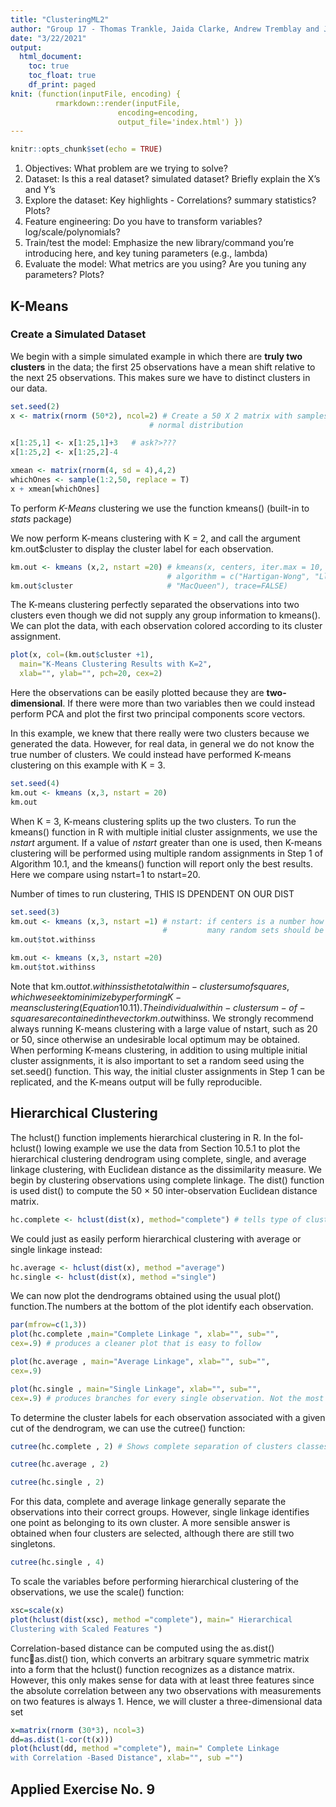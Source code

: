 ```yaml
---
title: "ClusteringML2"
author: "Group 17 - Thomas Trankle, Jaida Clarke, Andrew Tremblay and Jill van den Dungen"
date: "3/22/2021"
output: 
  html_document:
    toc: true
    toc_float: true
    df_print: paged
knit: (function(inputFile, encoding) { 
          rmarkdown::render(inputFile,
                        encoding=encoding, 
                        output_file='index.html') })
---
```


```r
knitr::opts_chunk$set(echo = TRUE)
```

1. Objectives: What problem are we trying to solve?
2. Dataset: Is this a real dataset? simulated dataset? Briefly explain the X's and Y's
3. Explore the dataset: Key highlights - Correlations? summary statistics? Plots?
4. Feature engineering: Do you have to transform variables? log/scale/polynomials?
5. Train/test the model: Emphasize the new library/command you're introducing here, and key tuning parameters (e.g., lambda)
6. Evaluate the model: What metrics are you using? Are you tuning any parameters? Plots?

## K-Means {.tabset}

### Create a Simulated Dataset

We begin with a simple simulated example in which there are **truly two clusters** in the
data; the first 25 observations have a mean shift relative to the next 25
observations. This makes sure we have to distinct clusters in our data.

```r
set.seed(2)
x <- matrix(rnorm (50*2), ncol=2) # Create a 50 X 2 matrix with samples from a 
                               # normal distribution

x[1:25,1] <- x[1:25,1]+3   # ask?>???
x[1:25,2] <- x[1:25,2]-4
```

```r
xmean <- matrix(rnorm(4, sd = 4),4,2)
whichOnes <- sample(1:2,50, replace = T)
x + xmean[whichOnes]
```

To perform *K-Means* clustering we use the function kmeans() (built-in to *stats* 
package)

We now perform K-means clustering with K = 2, and call the argument km.out$cluster
to display the cluster label for each observation.


```r
km.out <- kmeans (x,2, nstart =20) # kmeans(x, centers, iter.max = 10, nstart = 1,
                                   # algorithm = c("Hartigan-Wong", "Lloyd", "Forgy",
km.out$cluster                     # "MacQueen"), trace=FALSE)

```


The K-means clustering perfectly separated the observations into two clusters even though we did not supply any group information to kmeans(). We
can plot the data, with each observation colored according to its cluster
assignment.

```r
plot(x, col=(km.out$cluster +1), 
  main="K-Means Clustering Results with K=2", 
  xlab="", ylab="", pch=20, cex=2)
```


Here the observations can be easily plotted because they are **two-dimensional**.
If there were more than two variables then we could instead perform PCA
and plot the first two principal components score vectors.

In this example, we knew that there really were two clusters because
we generated the data. However, for real data, in general we do not know
the true number of clusters. We could instead have performed K-means
clustering on this example with K = 3.

```r
set.seed(4)
km.out <- kmeans (x,3, nstart = 20)
km.out
```

When K = 3, K-means clustering splits up the two clusters.
To run the kmeans() function in R with multiple initial cluster assignments, we use the *nstart* argument. If a value of *nstart* greater than one
is used, then K-means clustering will be performed using multiple random
assignments in Step 1 of Algorithm 10.1, and the kmeans() function will
report only the best results. Here we compare using nstart=1 to nstart=20.


Number of times to run clustering, THIS IS DPENDENT ON OUR DIST

```r
set.seed(3)
km.out <- kmeans (x,3, nstart =1) # nstart: if centers is a number how 
                                  #         many random sets should be chosen?
km.out$tot.withinss
```

```r
km.out <- kmeans (x,3, nstart =20)
km.out$tot.withinss
```

Note that km.out$tot.withinss is the total within-cluster sum of squares,
which we seek to minimize by performing K-means clustering (Equation
10.11). The individual within-cluster sum-of-squares are contained in the
vector km.out$withinss.
We strongly recommend always running K-means clustering with a large
value of nstart, such as 20 or 50, since otherwise an undesirable local
optimum may be obtained.
When performing K-means clustering, in addition to using multiple initial cluster assignments, it is also important to set a random seed using the
set.seed() function. This way, the initial cluster assignments in Step 1 can
be replicated, and the K-means output will be fully reproducible.


## Hierarchical Clustering {.tabset}
The hclust() function implements hierarchical clustering in R. In the fol- hclust() lowing example we use the data from Section 10.5.1 to plot the hierarchical clustering dendrogram using complete, single, and average linkage clustering, with Euclidean distance as the dissimilarity measure. We begin by clustering observations using complete linkage. The dist() function is used
dist() to compute the 50 × 50 inter-observation Euclidean distance matrix.

```r
hc.complete <- hclust(dist(x), method="complete") # tells type of cluster method, type of distance used, and total data points
```

We could just as easily perform hierarchical clustering with average or single linkage instead:

```r
hc.average <- hclust(dist(x), method ="average")
hc.single <- hclust(dist(x), method ="single")
```

We can now plot the dendrograms obtained using the usual plot() function.The numbers at the bottom of the plot identify each observation.

```r
par(mfrow=c(1,3))
plot(hc.complete ,main="Complete Linkage ", xlab="", sub="",
cex=.9) # produces a cleaner plot that is easy to follow

plot(hc.average , main="Average Linkage", xlab="", sub="",
cex=.9)

plot(hc.single , main="Single Linkage", xlab="", sub="",
cex=.9) # produces branches for every single observation. Not the most comprehensive heirachrical plotting method
```

To determine the cluster labels for each observation associated with a given cut of the dendrogram, we can use the cutree() function:

```r
cutree(hc.complete , 2) # Shows complete separation of clusters classes
```

```r
cutree(hc.average , 2)
```

```r
cutree(hc.single , 2)
```

For this data, complete and average linkage generally separate the observations into their correct groups. However, single linkage identifies one point as belonging to its own cluster. A more sensible answer is obtained when four clusters are selected, although there are still two singletons.


```r
cutree(hc.single , 4)
```

To scale the variables before performing hierarchical clustering of the observations, we use the scale() function:

```r
xsc=scale(x)
plot(hclust(dist(xsc), method ="complete"), main=" Hierarchical
Clustering with Scaled Features ")
```

Correlation-based distance can be computed using the as.dist() funcas.dist() tion, which converts an arbitrary square symmetric matrix into a form that the hclust() function recognizes as a distance matrix. However, this only makes sense for data with at least three features since the absolute correlation between any two observations with measurements on two features is always 1. Hence, we will cluster a three-dimensional data set

```r
x=matrix(rnorm (30*3), ncol=3)
dd=as.dist(1-cor(t(x)))
plot(hclust(dd, method ="complete"), main=" Complete Linkage
with Correlation -Based Distance", xlab="", sub ="")
```


## Applied Exercise No. 9 {.tabset}

